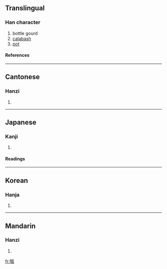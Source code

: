 ==Translingual==
===Han character===
{{Han char|rn=97|rad=瓜|as=06|sn=11|four=4223<sub>0</sub>|canj=大尸竹女人 (KSHVO)}}
# bottle gourd
# [[calabash]]
# [[pot]]
====References====
{{Han ref|kx=0746.200|dkj=21392|dj=1155.070|hdz=42655.100|uh=74E0|ud=29920|bh=B27D|bd=45693}}

----
==Cantonese==
===Hanzi===
{{yue-hanzi|jyut=|y=wu6}}
# {{defn|Cantonese}}

----
==Japanese==
===Kanji===
{{ja-kanji|grade=|rs=瓜06}}
# {{defn|Japanese}} 
====Readings====
{{ja-readings|on=[[こ]] (ko), [[かく]] (kaku)|kun=[[ひさご]] (hisago)|nanori=}}

----
==Korean==
===Hanja===
{{ko-hanja|hangeul=호|eumhun=|rv=ho|mr=ho|y=ho}}
# {{defn|Korean}}

----
==Mandarin==
===Hanzi===
{{cmn-hanzi|pin=[[gū]] (gu1), [[hú]] (hu2), [[hù]] (hu4), [[huò]] (huo4)|wg=ku<sup>1</sup>, hu<sup>2</sup>, hu<sup>4</sup>, huo<sup>4</sup>}}
# {{defn|Mandarin}}

[[fr:瓠]]